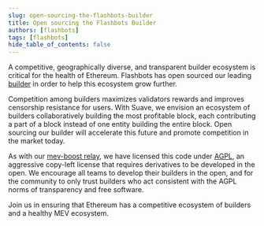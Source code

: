 ```yaml
---
slug: open-sourcing-the-flashbots-builder
title: Open sourcing the Flashbots Builder
authors: [flashbots]
tags: [flashbots]
hide_table_of_contents: false
---
```


A competitive, geographically diverse, and transparent builder ecosystem is critical for the health of Ethereum. Flashbots has open sourced our leading [builder](https://github.com/flashbots/builder) in order to help this ecosystem grow further.
 
Competition among builders maximizes validators rewards and improves censorship resistance for users. With Suave, we envision an ecosystem of builders collaboratively building the most profitable block, each contributing a part of a block instead of one entity building the entire block. Open sourcing our builder will accelerate this future and promote competition in the market today.

As with our [mev-boost relay](https://github.com/flashbots/mev-boost-relay), we have licensed this code under [AGPL](https://www.gnu.org/licenses/agpl-3.0.en.html), an aggressive copy-left license that requires derivatives to be developed in the open. We encourage all teams to develop their builders in the open, and for the community to only trust builders who act consistent with the AGPL norms of transparency and free software.
 
Join us in ensuring that Ethereum has a competitive ecosystem of builders and a healthy MEV ecosystem.
